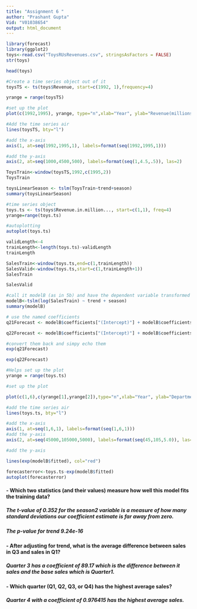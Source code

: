 ---
title: "Assignment 6 "
author: "Prashant Gupta"
Vid: "V01038654"
output: html_document
---

```{r}
library(forecast)
library(ggplot2)
toys<-read.csv("ToysRUsRevenues.csv", stringsAsFactors = FALSE)
str(toys)
```

```{r}
head(toys)
```

```{r}
#Create a time series object out of it
toysTS <- ts(toys$Revenue, start=c(1992, 1),frequency=4)

yrange = range(toysTS)

#set up the plot
plot(c(1992,1995), yrange, type="n",xlab="Year", ylab="Revenue(millions)", bty="l", xaxt="n",yaxt="n")

#Add the time series air
lines(toysTS, bty="l")

#add the x-axis
axis(1, at=seq(1992,1995,1), labels=format(seq(1992,1995,1)))

#add the y-axis
axis(2, at=seq(1000,4500,500), labels=format(seq(1,4.5,.5)), las=2)
```

```{r}
ToysTrain<-window(toysTS,1992,c(1995,2))
ToysTrain
```


```{r}
toysLinearSeason <- tslm(ToysTrain~trend+season)
summary(toysLinearSeason)
```

```{r}
#time series object
toys.ts <- ts(toys$Revenue.in.million..., start=c(1,1), freq=4)
yrange=range(toys.ts)

#autoplotting
autoplot(toys.ts)
```

```{r}
validLength<-4
trainLength<-length(toys.ts)-validLength
trainLength
```

```{r}
SalesTrain<-window(toys.ts,end=c(1,trainLength))
SalesValid<-window(toys.ts,start=c(1,trainLength+1))
SalesTrain
```

```{r}
SalesValid
```

```{r}
#call it modelB (as in 5b) and have the dependent variable transformed
modelB<-tslm(log(SalesTrain) ~ trend + season)
summary(modelB)
```

```{r}
# use the named coefficients
q21Forecast <- modelB$coefficients["(Intercept)"] + modelB$coefficients["trend"]*21

q22Forecast <- modelB$coefficients["(Intercept)"] + modelB$coefficients["trend"]*22 + modelB$coefficients["season2"]

#convert them back and simpy echo them
exp(q21Forecast)
```

```{r}
exp(q22Forecast)
```

```{r}
#Helps set up the plot
yrange = range(toys.ts)

#set up the plot

plot(c(1,6),c(yrange[1],yrange[2]),type="n",xlab="Year", ylab="Department Sales", bty="l",xaxt="n",yaxt="n")

#add the time series air
lines(toys.ts, bty="l")

#add the x-axis
axis(1, at=seq(1,6,1), labels=format(seq(1,6,1)))
#add the y-axis
axis(2, at=seq(45000,105000,5000), labels=format(seq(45,105,5.0)), las=2)

#add the y-axis

lines(exp(modelB$fitted), col="red")
```

```{r}
forecasterror<-toys.ts-exp(modelB$fitted)
autoplot(forecasterror)
```

#### - Which two statistics (and their values) measure how well this model fits the training data?
#####   The t-value of 0.352 for the season2 variable is a measure of how many standard deviations our coefficient estimate is far away from zero.
##### The p-value for trend 9.24e-16


#### - After adjusting for trend, what is the average difference between sales in Q3 and sales in Q1?
##### Quarter 3 has a coefficient of 89.17 which is the difference between it sales and the base sales which is Quarter1.


#### - Which quarter (Q1, Q2, Q3, or Q4) has the highest average sales?
##### Quarter 4 with a coefficient of 0.976415 has the highest average sales.